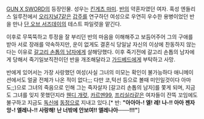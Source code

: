 [[GUN X SWORD]]의 등장인물. 성우는 [[킨게츠 마미]]. [[반(GUN X SWORD)|반]]의 약혼자였던 여자. 혹성 엔들리스 일루전에서 [[오리지널7]]같은 [[갑주]]를 연구하던 여성으로 우연히 우수한 용병이었던 반을 만나 [[단 오브 서즈데이]]의 테스트 파일럿을 맡긴다.

이후로 무뚝뚝하고 투정을 잘 부리던 반의 마음을 이해해주고 보듬어주어 그의 구애를 받아 서로 장래를 약속하지만, 운이 없게도 결혼식 당일날 자신의 이상에 찬동하지 않는다는 이유로 [[갈고리 손톱의 남자]]에게 살해당했다. 이후 죽기전에 갈고리 손톱의 남자에게 당해서 죽기일보직전이던 반을 개조해달라고 [[가드베드]]에게 부탁하고 사망.

반에게 있어서는 가장 사랑했던 여성(사실 그녀의 미모는 확인이 불가능하다 애니메이션에서도 얼굴 전체가 나온 적이 없다;;; 다만 코,턱선 등으로 볼때 미인일것이다 아마도;;)으로 그녀의 죽음으로 인해 그는 죽자살자 [갈고리 손톱의 남자]를 쫓게 되며, 지금도 그녀를 잊지 못했던지라 [[웬디 개럿]], [[카르멘99]], [[프리실라]]같은 여자들이 잔뜩 꼬임에도 불구하고 지금도 [[독신]]에 [[동정]]으로 지내고 있다.[* 반: '''"아아아-! 엘! 레! 나-!! 아아 젠자앙-! 엘레나-!! 사랑해! 난 너밖에 안보여!! 엘레나아───!!!"''']
